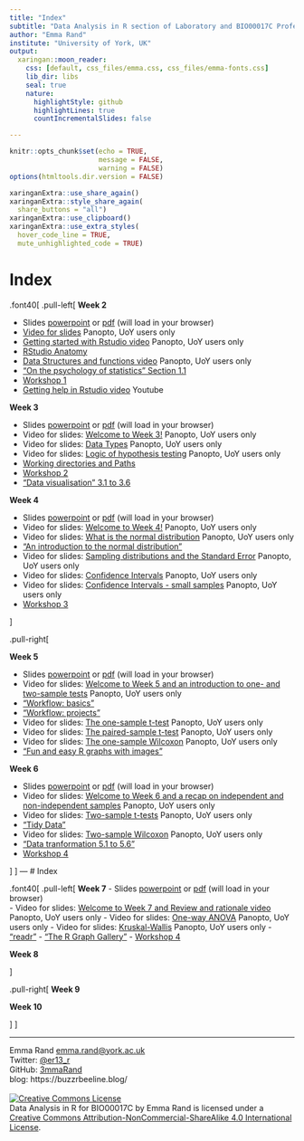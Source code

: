 ```yaml
---
title: "Index"
subtitle: "Data Analysis in R section of Laboratory and BIO00017C Professional Skills for Bioscientists"
author: "Emma Rand"
institute: "University of York, UK"
output:
  xaringan::moon_reader:
    css: [default, css_files/emma.css, css_files/emma-fonts.css]
    lib_dir: libs
    seal: true
    nature:
      highlightStyle: github
      highlightLines: true
      countIncrementalSlides: false

---
```

```r
knitr::opts_chunk$set(echo = TRUE, 
                      message = FALSE,	
                      warning = FALSE)
options(htmltools.dir.version = FALSE)
```

```r
xaringanExtra::use_share_again()
xaringanExtra::style_share_again(
  share_buttons = "all")
xaringanExtra::use_clipboard()
xaringanExtra::use_extra_styles(
  hover_code_line = TRUE,         
  mute_unhighlighted_code = TRUE)
```

# Index

.font40[
.pull-left[
**Week 2**

-   Slides [powerpoint](slides/01-Introduction-to-module.pptx) or [pdf](slides/01-Introduction-to-module.pdf) (will load in your browser)
-   [Video for slides](https://york.cloud.panopto.eu/Panopto/Pages/Viewer.aspx?id=78563b32-6a62-4b16-b9a8-acb100aa793c) Panopto, UoY users only
-   [Getting started with Rstudio video](https://york.cloud.panopto.eu/Panopto/Pages/Viewer.aspx?id=10b5193a-c246-49bf-9746-acaf00cd1781) Panopto, UoY users only
-   [RStudio Anatomy](x-slides/rstudio-anatomy.html)  
-   [Data Structures and functions video](https://york.cloud.panopto.eu/Panopto/Pages/Viewer.aspx?id=b9bc2b49-1c73-416e-b20f-acaf00e917dd) Panopto, UoY users only
-   ["On the psychology of statistics" Section 1.1](https://learningstatisticswithr.com/book/why-do-we-learn-statistics.html#whywhywhy)
-   [Workshop 1](workshops/01IntroductionToModuleAndRStudio.html) 
-   [Getting help in Rstudio video](https://www.youtube.com/watch?v=tVQHFuitFJw&feature=youtu.be) Youtube

**Week 3**

-   Slides [powerpoint](slides/02-logic-data-types-importing.pptx) or [pdf](slides/02-logic-data-types-importing.pdf) (will load in your browser)
-   Video for slides: [Welcome to Week 3!](https://york.cloud.panopto.eu/Panopto/Pages/Viewer.aspx?id=7047d58a-546a-4ded-ae69-acb70077dc09) Panopto, UoY users only
-   Video for slides: [Data Types](https://york.cloud.panopto.eu/Panopto/Pages/Viewer.aspx?id=78563b32-6a62-4b16-b9a8-acb100aa793c) Panopto, UoY users only
-   Video for slides: [Logic of hypothesis testing](https://york.cloud.panopto.eu/Panopto/Pages/Viewer.aspx?id=ca648362-7c9d-432c-895b-acb70113daf7) Panopto, UoY users only
-   [Working directories and Paths](x-slides/working_dir_and_paths.html)  
-   [Workshop 2](workshops/02TestingDataTypesReadingInData.html) 
-   ["Data visualisation" 3.1 to 3.6](https://r4ds.had.co.nz/data-visualisation.html)


**Week 4**

-   Slides [powerpoint](slides/03-normal-distributions-probabilities-ci.pptx) or [pdf](slides/03-normal-distributions-probabilities-ci.pdf) (will load in your browser) 
-   Video for slides: [Welcome to Week 4!](https://york.cloud.panopto.eu/Panopto/Pages/Viewer.aspx?id=b3573f53-834d-4ad8-b668-acbb009f4253) Panopto, UoY users only
-   Video for slides: [What is the normal distribution](https://york.cloud.panopto.eu/Panopto/Pages/Viewer.aspx?id=0d7bf934-e0b2-4956-8996-acbb00a297d5) Panopto, UoY users only
-   ["An introduction to the normal distribution"](https://tinystats.github.io/teacups-giraffes-and-statistics/02_bellCurve.html)
-   Video for slides: [Sampling distributions and the Standard Error](https://york.cloud.panopto.eu/Panopto/Pages/Viewer.aspx?id=e6e22c7c-213c-4953-aa3d-acbc00d468e7) Panopto, UoY users only
-   Video for slides: [Confidence Intervals](https://york.cloud.panopto.eu/Panopto/Pages/Viewer.aspx?id=d9aad8e3-2efb-4f66-87b6-acbc00eec3eb) Panopto, UoY users only
-   Video for slides: [Confidence Intervals - small samples](https://york.cloud.panopto.eu/Panopto/Pages/Viewer.aspx?id=21c518d8-8449-4fd6-a756-acbd00cf4eba) Panopto, UoY users only
-   [Workshop 3](workshops/03NormalDistributionCalculatingProbabilitiesAndCI.html) 

]

.pull-right[

**Week 5**

-   Slides [powerpoint](slides/04-one-sample-tests.pptx) or [pdf](slides/04-one-sample-tests.pdf) (will load in your browser)  
-   Video for slides: [Welcome to Week 5 and an introduction to one- and two-sample tests](https://york.cloud.panopto.eu/Panopto/Pages/Viewer.aspx?id=e3e4235a-4cb8-4d6b-8a45-acc2009b5356) Panopto, UoY users only
-   ["Workflow: basics"](https://r4ds.had.co.nz/workflow-basics.html)
-   ["Workflow: projects"](https://r4ds.had.co.nz/workflow-projects.html)
-   Video for slides: [The one-sample t-test](https://york.cloud.panopto.eu/Panopto/Pages/Viewer.aspx?id=30b205bc-a63c-4902-b8ff-acc200f8ab3d) Panopto, UoY users only
-   Video for slides: [The paired-sample t-test](https://york.cloud.panopto.eu/Panopto/Pages/Viewer.aspx?id=ed62a0f9-5f85-4695-9556-acc200fee1fd) Panopto, UoY users only
-   Video for slides: [The one-sample Wilcoxon](https://york.cloud.panopto.eu/Panopto/Pages/Viewer.aspx?id=875c405b-13e5-4740-b81a-acc201024eb8) Panopto, UoY users only
-   ["Fun and easy R graphs with images"](https://buzzrbeeline.blog/2018/06/13/fun-and-easy-r-graphs-with-images/)


**Week 6**

-   Slides [powerpoint](slides/05-two-sample-tests.pptx) or [pdf](slides/05-two-sample-tests.pdf) (will load in your browser)  
-   Video for slides: [Welcome to Week 6 and a recap on independent and non-independent samples](https://york.cloud.panopto.eu/Panopto/Pages/Viewer.aspx?id=906ee048-8995-4525-9c79-accb00fc08be) Panopto, UoY users only
-   Video for slides: [Two-sample t-tests](https://york.cloud.panopto.eu/Panopto/Pages/Viewer.aspx?id=d4976439-fc2f-4f2c-8f6f-accb00fe61ef) Panopto, UoY users only
-   ["Tidy Data"](https://vita.had.co.nz/papers/tidy-data.pdf)
-   Video for slides: [Two-sample Wilcoxon](https://york.cloud.panopto.eu/Panopto/Pages/Viewer.aspx?id=0112b946-bd28-4bb7-a692-accb01171eda) Panopto, UoY users only
-   ["Data tranformation 5.1 to 5.6"](https://r4ds.had.co.nz/transform.html)
-   [Workshop 4](workshops/04OneAndTwoSampleTests.html) 


]
]
---
# Index

.font40[
.pull-left[
**Week 7**
-   Slides [powerpoint](slides/06-one-way-anova-kw.pptx) or [pdf](slides/06-one-way-anova-kw.pdf) (will load in your browser)  
-   Video for slides: [ Welcome to Week 7 and Review and rationale video](https://york.cloud.panopto.eu/Panopto/Pages/Viewer.aspx?id=e0c87ebf-521d-4240-b604-acd20123c9de) Panopto, UoY users only
-   Video for slides: [One-way ANOVA](https://york.cloud.panopto.eu/Panopto/Pages/Viewer.aspx?id=f380201e-f639-450f-89f1-acd300cb657f) Panopto, UoY users only
-   Video for slides: [Kruskal-Wallis](https://york.cloud.panopto.eu/Panopto/Pages/Viewer.aspx?id=f49a44c3-d0f0-4552-bd71-acd3011a41b0) Panopto, UoY users only
-   ["readr"](https://readr.tidyverse.org/)
-   ["The R Graph Gallery"](https://www.r-graph-gallery.com/)
-   [Workshop 4](workshops/05OnewayANOVAandKruskalWallis.html) 

**Week 8**


]

.pull-right[
**Week 9**


**Week 10**


]
]

---


Emma Rand [emma.rand@york.ac.uk](mailto:emma.rand@york.ac.uk)  
Twitter: [@er13_r](https://twitter.com/er13_r)  
GitHub: [3mmaRand](https://github.com/3mmaRand)  
blog: https://buzzrbeeline.blog/  
<br>
<a rel="license" href="http://creativecommons.org/licenses/by-nc-sa/4.0/"><img alt="Creative Commons License" style="border-width:0" src="https://i.creativecommons.org/l/by-nc-sa/4.0/88x31.png" /></a><br /><span xmlns:dct="http://purl.org/dc/terms/" property="dct:title">Data Analysis in R for BIO00017C</span> by <span xmlns:cc="http://creativecommons.org/ns#" property="cc:attributionName">Emma Rand</span> is licensed under a <a rel="license" href="http://creativecommons.org/licenses/by-nc-sa/4.0/">Creative Commons Attribution-NonCommercial-ShareAlike 4.0 International License</a>.



